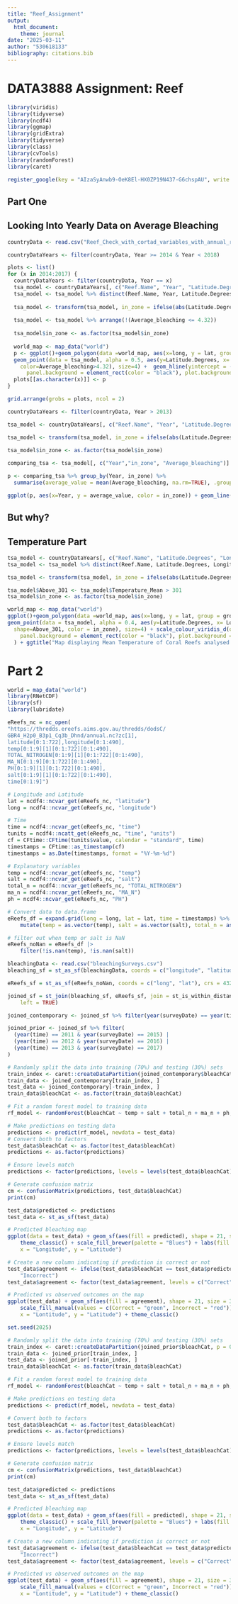 ```yaml
---
title: "Reef_Assignment"
output: 
  html_document:
    theme: journal
date: "2025-03-11"
author: "530618133"
bibliography: citations.bib
---
```


# DATA3888 Assignment: Reef

```r
library(viridis)
library(tidyverse)
library(ncdf4)
library(ggmap)
library(gridExtra)
library(tidyverse)
library(class)
library(cvTools)
library(randomForest)
library(caret)

register_google(key = "AIzaSyAnwb9-OeK8El-HX0ZP19N437-G6chspAU", write = TRUE)
```

## Part One

## Looking Into Yearly Data on Average Bleaching

```r
countryData <- read.csv("Reef_Check_with_cortad_variables_with_annual_rate_of_SST_change.csv")

countryDataYears <- filter(countryData, Year >= 2014 & Year < 2018)
```

```r
plots <- list()
for (x in 2014:2017) {
  countryDataYears <- filter(countryData, Year == x)
  tsa_model <- countryDataYears[, c("Reef.Name", "Year", "Latitude.Degrees", "Longitude.Degrees","Average_bleaching")]
  tsa_model <- tsa_model %>% distinct(Reef.Name, Year, Latitude.Degrees, Longitude.Degrees, Average_bleaching)
  
  tsa_model <- transform(tsa_model, in_zone = ifelse(abs(Latitude.Degrees)<20 & abs(Latitude.Degrees)>15, "Inbetween", ifelse(abs(Latitude.Degrees)<15, "Inside Midlatitude Zone", "Outside Midlatitude Zone")))
  
  tsa_model <- tsa_model %>% arrange(!(Average_bleaching <= 4.32))
          
  tsa_model$in_zone <- as.factor(tsa_model$in_zone)
  
  world_map <- map_data("world")
  p <- ggplot()+geom_polygon(data =world_map, aes(x=long, y = lat, group = group), alpha=0.3)+
  geom_point(data = tsa_model, alpha = 0.5, aes(y=Latitude.Degrees, x= Longitude.Degrees,
    color=Average_bleaching>4.32), size=4) +  geom_hline(yintercept = -15, color = "red", linetype = "dashed", linewidth = 1)+  geom_hline(yintercept = 15, color = "red", linetype = "dashed", linewidth = 1)+scale_colour_viridis_d(option = "D") + theme_minimal() +  theme(
      panel.background = element_rect(color = "black"), plot.background = element_rect( color = NA)) + ggtitle(paste("Year:", x)) + labs(color = "Average", shape = "Reef Above Mean") + xlab("Longitude") + ylab("Latitude")
  plots[[as.character(x)]] <- p
}

grid.arrange(grobs = plots, ncol = 2)
```

```r
countryDataYears <- filter(countryData, Year > 2013)

tsa_model <- countryDataYears[, c("Reef.Name", "Year", "Latitude.Degrees", "Longitude.Degrees","Average_bleaching")]

tsa_model <- transform(tsa_model, in_zone = ifelse(abs(Latitude.Degrees)<20 & abs(Latitude.Degrees)>15, "Inbetween", ifelse(abs(Latitude.Degrees)<15, "Inside Midlatitude Zone", "Outside Midlatitude Zone")))

tsa_model$in_zone <- as.factor(tsa_model$in_zone)
  
comparing_tsa <- tsa_model[, c("Year","in_zone", "Average_bleaching")]

p <- comparing_tsa %>% group_by(Year, in_zone) %>%
  summarise(average_value = mean(Average_bleaching, na.rm=TRUE), .groups = "drop")

ggplot(p, aes(x=Year, y = average_value, color = in_zone)) + geom_line(linewidth = 3) + scale_colour_viridis_d(option = "D") + ggtitle("Comparing Average Bleaching with Years and Zone")
```

## But why?

## Temperature Part
```r
tsa_model <- countryDataYears[, c("Reef.Name", "Latitude.Degrees", "Longitude.Degrees", "Temperature_Mean")]
tsa_model <- tsa_model %>% distinct(Reef.Name, Latitude.Degrees, Longitude.Degrees, Temperature_Mean)

tsa_model <- transform(tsa_model, in_zone = ifelse(abs(Latitude.Degrees)<20 & abs(Latitude.Degrees)>15, "Inbetween", ifelse(abs(Latitude.Degrees)<15, "Inside Midlatitude Zone", "Outside Midlatitude Zone")))
```

```r
tsa_model$Above_301 <- tsa_model$Temperature_Mean > 301
tsa_model$in_zone <- as.factor(tsa_model$in_zone)

world_map <- map_data("world")
ggplot()+geom_polygon(data =world_map, aes(x=long, y = lat, group = group), alpha=0.3)+
geom_point(data = tsa_model, alpha = 0.4, aes(y=Latitude.Degrees, x= Longitude.Degrees,
  shape=Above_301, color = in_zone), size=4) + scale_colour_viridis_d(option = "D") + theme_minimal() +  theme(
    panel.background = element_rect(color = "black"), plot.background = element_rect(color = NA)
  ) + ggtitle("Map displaying Mean Temperature of Coral Reefs analysed from study") + labs(color = "In Midlatititude Zone", shape = "Reef Above Mean") + xlab("Longitude") + ylab("Latitude")
```

# Part 2
```r
world = map_data("world")
library(RNetCDF)
library(sf)
library(lubridate)

eReefs_nc = nc_open(
"https://thredds.ereefs.aims.gov.au/thredds/dodsC/
GBR4_H2p0_B3p1_Cq3b_Dhnd/annual.nc?zc[1],
latitude[0:1:722],longitude[0:1:490],
temp[0:1:9][1][0:1:722][0:1:490],
TOTAL_NITROGEN[0:1:9][1][0:1:722][0:1:490],
MA_N[0:1:9][0:1:722][0:1:490],
PH[0:1:9][1][0:1:722][0:1:490],
salt[0:1:9][1][0:1:722][0:1:490],
time[0:1:9]")

# Longitude and Latitude
lat = ncdf4::ncvar_get(eReefs_nc, "latitude")
long = ncdf4::ncvar_get(eReefs_nc, "longitude")

# Time
time = ncdf4::ncvar_get(eReefs_nc, "time")
tunits = ncdf4::ncatt_get(eReefs_nc, "time", "units")
cf = CFtime::CFtime(tunits$value, calendar = "standard", time)
timestamps = CFtime::as_timestamp(cf) 
timestamps = as.Date(timestamps, format = "%Y-%m-%d") 

# Explanatory variables
temp = ncdf4::ncvar_get(eReefs_nc, "temp")
salt = ncdf4::ncvar_get(eReefs_nc, "salt")
total_n = ncdf4::ncvar_get(eReefs_nc, "TOTAL_NITROGEN")
ma_n = ncdf4::ncvar_get(eReefs_nc, "MA_N")
ph = ncdf4::ncvar_get(eReefs_nc, "PH")

# Convert data to data.frame
eReefs_df = expand.grid(long = long, lat = lat, time = timestamps) %>%
    mutate(temp = as.vector(temp), salt = as.vector(salt), total_n = as.vector(total_n), ma_n = as.vector(ma_n), ph = as.vector(ph))

# filter out when temp or salt is NaN
eReefs_noNan = eReefs_df |>
    filter(!is.nan(temp), !is.nan(salt))

bleachingData <- read.csv("bleachingSurveys.csv")
bleaching_sf = st_as_sf(bleachingData, coords = c("longitude", "latitude"), crs = 4326)

eReefs_sf = st_as_sf(eReefs_noNan, coords = c("long", "lat"), crs = 4326)

joined_sf = st_join(bleaching_sf, eReefs_sf, join = st_is_within_distance, dist = 1000,
    left = TRUE)

joined_contemporary <- joined_sf %>% filter(year(surveyDate) == year(time))

joined_prior <- joined_sf %>% filter(
  (year(time) == 2011 & year(surveyDate) == 2015) |
  (year(time) == 2012 & year(surveyDate) == 2016) |
  (year(time) == 2013 & year(surveyDate) == 2017)
)
```

```r
# Randomly split the data into training (70%) and testing (30%) sets
train_index <- caret::createDataPartition(joined_contemporary$bleachCat, p = 0.7, list = FALSE)
train_data <- joined_contemporary[train_index, ]
test_data <- joined_contemporary[-train_index, ]
train_data$bleachCat <- as.factor(train_data$bleachCat)

# Fit a random forest model to training data
rf_model <- randomForest(bleachCat ~ temp + salt + total_n + ma_n + ph, data = train_data)
```

```r
# Make predictions on testing data
predictions <- predict(rf_model, newdata = test_data)
# Convert both to factors
test_data$bleachCat <- as.factor(test_data$bleachCat)
predictions <- as.factor(predictions)

# Ensure levels match
predictions <- factor(predictions, levels = levels(test_data$bleachCat))

# Generate confusion matrix
cm <- confusionMatrix(predictions, test_data$bleachCat)
print(cm)
```

```r
test_data$predicted <- predictions
test_data <- st_as_sf(test_data)

# Predicted bleaching map
ggplot(data = test_data) + geom_sf(aes(fill = predicted), shape = 21, size = 3, color = "black") +
    theme_classic() + scale_fill_brewer(palette = "Blues") + labs(fill = "Predicted Bleaching Category",
    x = "Longitude", y = "Latitude")
```

```r
# Create a new column indicating if prediction is correct or not
test_data$agreement <- ifelse(test_data$bleachCat == test_data$predicted, "Correct",
    "Incorrect")
test_data$agreement <- factor(test_data$agreement, levels = c("Correct", "Incorrect"))

# Predicted vs observed outcomes on the map
ggplot(test_data) + geom_sf(aes(fill = agreement), shape = 21, size = 3, color = "black") +
    scale_fill_manual(values = c(Correct = "green", Incorrect = "red")) + labs(fill = "Predicted Outcome",
    x = "Lontitude", y = "Latitude") + theme_classic()
```

```r
set.seed(2025)

# Randomly split the data into training (70%) and testing (30%) sets
train_index <- caret::createDataPartition(joined_prior$bleachCat, p = 0.7, list = FALSE)
train_data <- joined_prior[train_index, ]
test_data <- joined_prior[-train_index, ]
train_data$bleachCat <- as.factor(train_data$bleachCat)

# Fit a random forest model to training data
rf_model <- randomForest(bleachCat ~ temp + salt + total_n + ma_n + ph, data = train_data)
```

```r
# Make predictions on testing data
predictions <- predict(rf_model, newdata = test_data)

# Convert both to factors
test_data$bleachCat <- as.factor(test_data$bleachCat)
predictions <- as.factor(predictions)

# Ensure levels match
predictions <- factor(predictions, levels = levels(test_data$bleachCat))

# Generate confusion matrix
cm <- confusionMatrix(predictions, test_data$bleachCat)
print(cm)
```

```r
test_data$predicted <- predictions
test_data <- st_as_sf(test_data)

# Predicted bleaching map
ggplot(data = test_data) + geom_sf(aes(fill = predicted), shape = 21, size = 3, color = "black") +
    theme_classic() + scale_fill_brewer(palette = "Blues") + labs(fill = "Predicted Bleaching Category",
    x = "Longitude", y = "Latitude")
```

```r
# Create a new column indicating if prediction is correct or not
test_data$agreement <- ifelse(test_data$bleachCat == test_data$predicted, "Correct",
    "Incorrect")
test_data$agreement <- factor(test_data$agreement, levels = c("Correct", "Incorrect"))

# Predicted vs observed outcomes on the map
ggplot(test_data) + geom_sf(aes(fill = agreement), shape = 21, size = 3, color = "black") +
    scale_fill_manual(values = c(Correct = "green", Incorrect = "red")) + labs(fill = "Predicted Outcome",
    x = "Lontitude", y = "Latitude") + theme_classic()
```